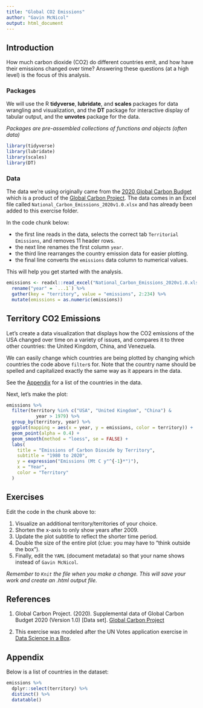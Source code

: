 ```yaml
---
title: "Global CO2 Emissions"
author: "Gavin McNicol"
output: html_document
---
```


## Introduction

How much carbon dioxide (CO2) do different countries emit, and how have their emissions changed over time?
Answering these questions (at a high level) is the focus of this analysis.

### Packages

We will use the R **tidyverse**, **lubridate**, and **scales** packages for data wrangling and visualization, and the **DT** package for interactive display of tabular output, and the **unvotes** package for the data.

*Packages are pre-assembled collections of functions and objects (often data)*

```r
library(tidyverse)
library(lubridate)
library(scales)
library(DT)
```

### Data

The data we're using originally came from the [2020 Global Carbon Budget](https://doi.org/10.5194/essd-12-3269-2020) which is a product of the [Global Carbon Project](https://doi.org/10.18160/gcp-2020).
The data comes in an Excel file called `National_Carbon_Emissions_2020v1.0.xlsx` and has already been added to this exercise folder.

In the code chunk below:

-   the first line reads in the data, selects the correct tab `Territorial Emissions`, and removes 11 header rows.
-   the next line renames the first column `year`.
-   the third line rearranges the country emission data for easier plotting.
-   the final line converts the `emissions` data column to numerical values.

This will help you get started with the analysis.

```r
emissions <- readxl::read_excel("National_Carbon_Emissions_2020v1.0.xlsx", sheet = "Territorial Emissions", skip = 11) %>% 
  rename("year" = `...1`) %>% 
  gather(key = "territory", value = "emissions", 2:234) %>% 
  mutate(emissions = as.numeric(emissions))
```

## Territory CO2 Emissions

Let's create a data visualization that displays how the CO2 emissions of the USA changed over time on a variety of issues, and compares it to three other countries: the United Kingdom, China, and Venezuela.

We can easily change which countries are being plotted by changing which countries the code above `filter`s for.
Note that the country name should be spelled and capitalized exactly the same way as it appears in the data.

See the [Appendix](#appendix) for a list of the countries in the data.

Next, let's make the plot:

```r
emissions %>%
  filter(territory %in% c("USA", "United Kingdom", "China") &
           year > 1979) %>%
  group_by(territory, year) %>%
  ggplot(mapping = aes(x = year, y = emissions, color = territory)) +
  geom_point(alpha = 0.4) +
  geom_smooth(method = "loess", se = FALSE) +
  labs(
    title = "Emissions of Carbon Dioxide by Territory",
    subtitle = "1980 to 2020",
    y = expression("Emissions (Mt C y"^{-1}*")"),
    x = "Year",
    color = "Territory"
  )
```

## Exercises

Edit the code in the chunk above to:

1.  Visualize an additional territory/territories of your choice.
2.  Shorten the x-axis to only show years after 2009.
3.  Update the plot subtitle to reflect the shorter time period.
4.  Double the size of the entire plot (clue: you may have to "think outside the box").
5.  Finally, edit the `YAML` (document metadata) so that your name shows instead of `Gavin McNicol`.

*Remember to `Knit` the file when you make a change. This will save your work and create an .html output file.*

## References

1.  Global Carbon Project.
    (2020).
    Supplemental data of Global Carbon Budget 2020 (Version 1.0) [Data set].
    [Global Carbon Project](https://doi.org/10.18160/gcp-2020)

2.  This exercise was modeled after the UN Votes application exercise in [Data Science in a Box](https://datasciencebox.org/index.html).

## Appendix {#appendix}

Below is a list of countries in the dataset:

```r
emissions %>% 
  dplyr::select(territory) %>% 
  distinct() %>% 
  datatable()
```
